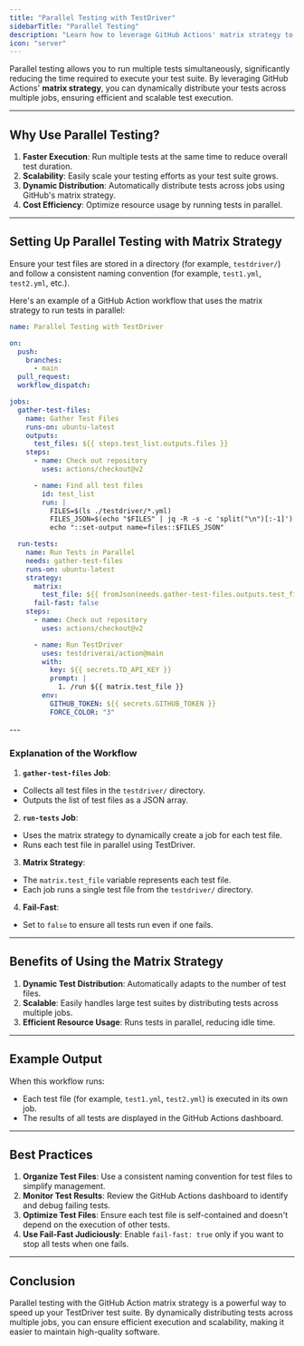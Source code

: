 ```yaml
---
title: "Parallel Testing with TestDriver"
sidebarTitle: "Parallel Testing"
description: "Learn how to leverage GitHub Actions' matrix strategy to run TestDriver tests in parallel, reducing execution time and improving scalability."
icon: "server"
---
```


Parallel testing allows you to run multiple tests simultaneously, significantly reducing the time required to execute your test suite. By leveraging GitHub Actions' **matrix strategy**, you can dynamically distribute your tests across multiple jobs, ensuring efficient and scalable test execution.

---

## Why Use Parallel Testing?

1. **Faster Execution**: Run multiple tests at the same time to reduce overall test duration.
2. **Scalability**: Easily scale your testing efforts as your test suite grows.
3. **Dynamic Distribution**: Automatically distribute tests across jobs using GitHub's matrix strategy.
4. **Cost Efficiency**: Optimize resource usage by running tests in parallel.

---

## Setting Up Parallel Testing with Matrix Strategy

<Steps>
<Step titel="Organize Your Test Files">

Ensure your test files are stored in a directory (for example, `testdriver/`) and follow a consistent naming convention (for example, `test1.yml`, `test2.yml`, etc.).

</Step>

<Step title="Define the GitHub Action Workflow">

Here's an example of a GitHub Action workflow that uses the matrix strategy to run tests in parallel:

```yaml
name: Parallel Testing with TestDriver

on:
  push:
    branches:
      - main
  pull_request:
  workflow_dispatch:

jobs:
  gather-test-files:
    name: Gather Test Files
    runs-on: ubuntu-latest
    outputs:
      test_files: ${{ steps.test_list.outputs.files }}
    steps:
      - name: Check out repository
        uses: actions/checkout@v2

      - name: Find all test files
        id: test_list
        run: |
          FILES=$(ls ./testdriver/*.yml)
          FILES_JSON=$(echo "$FILES" | jq -R -s -c 'split("\n")[:-1]')
          echo "::set-output name=files::$FILES_JSON"

  run-tests:
    name: Run Tests in Parallel
    needs: gather-test-files
    runs-on: ubuntu-latest
    strategy:
      matrix:
        test_file: ${{ fromJson(needs.gather-test-files.outputs.test_files) }}
      fail-fast: false
    steps:
      - name: Check out repository
        uses: actions/checkout@v2

      - name: Run TestDriver
        uses: testdriverai/action@main
        with:
          key: ${{ secrets.TD_API_KEY }}
          prompt: |
            1. /run ${{ matrix.test_file }}
        env:
          GITHUB_TOKEN: ${{ secrets.GITHUB_TOKEN }}
          FORCE_COLOR: "3"
```

</Step>
</Steps>
---

### Explanation of the Workflow

1. **`gather-test-files` Job**:
  - Collects all test files in the `testdriver/` directory.
  - Outputs the list of test files as a JSON array.

2. **`run-tests` Job**:
  - Uses the matrix strategy to dynamically create a job for each test file.
  - Runs each test file in parallel using TestDriver.

3. **Matrix Strategy**:
  - The `matrix.test_file` variable represents each test file.
  - Each job runs a single test file from the `testdriver/` directory.

4. **Fail-Fast**:
  - Set to `false` to ensure all tests run even if one fails.

---

## Benefits of Using the Matrix Strategy

1. **Dynamic Test Distribution**: Automatically adapts to the number of test files.
2. **Scalable**: Easily handles large test suites by distributing tests across multiple jobs.
3. **Efficient Resource Usage**: Runs tests in parallel, reducing idle time.

---

## Example Output

When this workflow runs:
- Each test file (for example, `test1.yml`, `test2.yml`) is executed in its own job.
- The results of all tests are displayed in the GitHub Actions dashboard.

---

## Best Practices

1. **Organize Test Files**: Use a consistent naming convention for test files to simplify management.
2. **Monitor Test Results**: Review the GitHub Actions dashboard to identify and debug failing tests.
3. **Optimize Test Files**: Ensure each test file is self-contained and doesn't depend on the execution of other tests.
4. **Use Fail-Fast Judiciously**: Enable `fail-fast: true` only if you want to stop all tests when one fails.

---

## Conclusion

Parallel testing with the GitHub Action matrix strategy is a powerful way to speed up your TestDriver test suite. By dynamically distributing tests across multiple jobs, you can ensure efficient execution and scalability, making it easier to maintain high-quality software.
